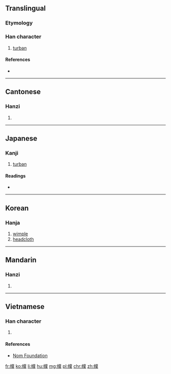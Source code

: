 ==Translingual==

===Etymology===
{{Han compound|巾|菐|c1=s|c2=p|t1=kerchief|ls=psc}}

===Han character===
{{Han char|rn=50|rad=巾|as=12|sn=15|four=|canj=LBTCO,LBTMO|ids=⿰巾菐}}

# [[turban]]

====References====
* {{Han ref|kx=0336.200|dkj=09079|dj=0643.190|hdz=10754.010|uh=5E5E|ud=24158}}

----

==Cantonese==

===Hanzi===
{{yue-hanzi|jyut=[[buk6]]|y=buk6}}

# {{defn|lang=yue|sort=巾12}}

----

==Japanese==

===Kanji===
{{ja-kanji|grade=|rs=巾12}}

# [[turban]]

====Readings====
* {{ja-readings|on=[[ほく]] (hoku), [[ぼく]] (boku)|kun=[[ずきん]] (zukin)}}

----

==Korean==

===Hanja===
{{ko-hanja|hangeul=복|rv=bok|mr=pok}}

# [[wimple]]
# [[headcloth]]

----

==Mandarin==

===Hanzi===
{{cmn-hanzi|pin=[[fú]] ([[fu2]])|wg=fu<sup>2</sup>}}

# {{defn|lang=cmn|sort=巾12}}

----

==Vietnamese==

===Han character===
{{vi-readings|rs=巾12|hanviet=phục}}

# {{defn|lang=vi|sort=巾12}}

====References====
* [http://nomfoundation.org/common/nom_details.php?codepoint=5e5e Nom Foundation]

[[fr:幞]]
[[ko:幞]]
[[li:幞]]
[[hu:幞]]
[[mg:幞]]
[[pl:幞]]
[[chr:幞]]
[[zh:幞]]
